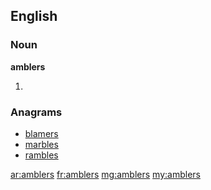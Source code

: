 ==English==

===Noun===
'''amblers'''

# {{plural of|ambler}}

===Anagrams===
* [[blamers#English|blamers]]
* [[marbles#English|marbles]]
* [[rambles#English|rambles]]

[[ar:amblers]]
[[fr:amblers]]
[[mg:amblers]]
[[my:amblers]]